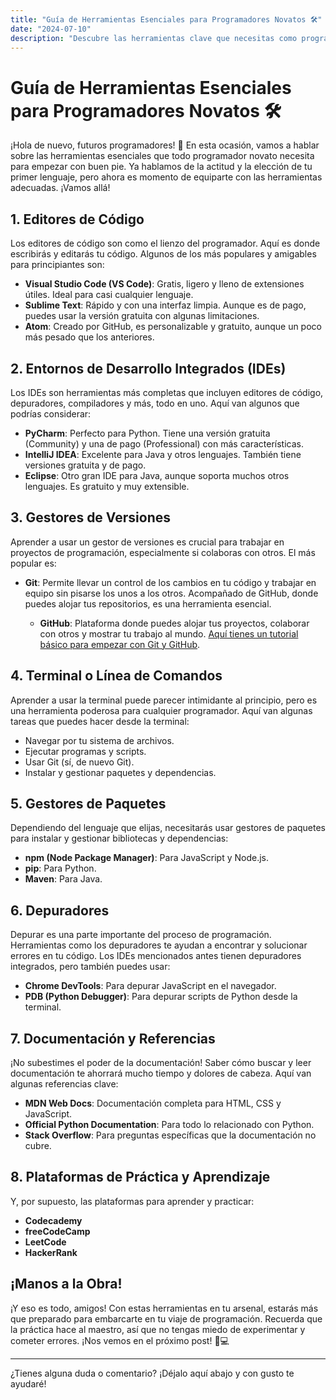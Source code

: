 ```yaml
---
title: "Guía de Herramientas Esenciales para Programadores Novatos 🛠️"
date: "2024-07-10"
description: "Descubre las herramientas clave que necesitas como programador principiante: editores de código, IDEs, Git y más."
---
```


# Guía de Herramientas Esenciales para Programadores Novatos 🛠️

¡Hola de nuevo, futuros programadores! 👋 En esta ocasión, vamos a hablar sobre las herramientas esenciales que todo programador novato necesita para empezar con buen pie. Ya hablamos de la actitud y la elección de tu primer lenguaje, pero ahora es momento de equiparte con las herramientas adecuadas. ¡Vamos allá!

## 1. Editores de Código

Los editores de código son como el lienzo del programador. Aquí es donde escribirás y editarás tu código. Algunos de los más populares y amigables para principiantes son:

- **Visual Studio Code (VS Code)**: Gratis, ligero y lleno de extensiones útiles. Ideal para casi cualquier lenguaje.
- **Sublime Text**: Rápido y con una interfaz limpia. Aunque es de pago, puedes usar la versión gratuita con algunas limitaciones.
- **Atom**: Creado por GitHub, es personalizable y gratuito, aunque un poco más pesado que los anteriores.

## 2. Entornos de Desarrollo Integrados (IDEs)

Los IDEs son herramientas más completas que incluyen editores de código, depuradores, compiladores y más, todo en uno. Aquí van algunos que podrías considerar:

- **PyCharm**: Perfecto para Python. Tiene una versión gratuita (Community) y una de pago (Professional) con más características.
- **IntelliJ IDEA**: Excelente para Java y otros lenguajes. También tiene versiones gratuita y de pago.
- **Eclipse**: Otro gran IDE para Java, aunque soporta muchos otros lenguajes. Es gratuito y muy extensible.

## 3. Gestores de Versiones

Aprender a usar un gestor de versiones es crucial para trabajar en proyectos de programación, especialmente si colaboras con otros. El más popular es:

- **Git**: Permite llevar un control de los cambios en tu código y trabajar en equipo sin pisarse los unos a los otros. Acompañado de GitHub, donde puedes alojar tus repositorios, es una herramienta esencial.

  - **GitHub**: Plataforma donde puedes alojar tus proyectos, colaborar con otros y mostrar tu trabajo al mundo. [Aquí tienes un tutorial básico para empezar con Git y GitHub](https://guides.github.com/activities/hello-world/).

## 4. Terminal o Línea de Comandos

Aprender a usar la terminal puede parecer intimidante al principio, pero es una herramienta poderosa para cualquier programador. Aquí van algunas tareas que puedes hacer desde la terminal:

- Navegar por tu sistema de archivos.
- Ejecutar programas y scripts.
- Usar Git (sí, de nuevo Git).
- Instalar y gestionar paquetes y dependencias.

## 5. Gestores de Paquetes

Dependiendo del lenguaje que elijas, necesitarás usar gestores de paquetes para instalar y gestionar bibliotecas y dependencias:

- **npm (Node Package Manager)**: Para JavaScript y Node.js.
- **pip**: Para Python.
- **Maven**: Para Java.

## 6. Depuradores

Depurar es una parte importante del proceso de programación. Herramientas como los depuradores te ayudan a encontrar y solucionar errores en tu código. Los IDEs mencionados antes tienen depuradores integrados, pero también puedes usar:

- **Chrome DevTools**: Para depurar JavaScript en el navegador.
- **PDB (Python Debugger)**: Para depurar scripts de Python desde la terminal.

## 7. Documentación y Referencias

¡No subestimes el poder de la documentación! Saber cómo buscar y leer documentación te ahorrará mucho tiempo y dolores de cabeza. Aquí van algunas referencias clave:

- **MDN Web Docs**: Documentación completa para HTML, CSS y JavaScript.
- **Official Python Documentation**: Para todo lo relacionado con Python.
- **Stack Overflow**: Para preguntas específicas que la documentación no cubre.

## 8. Plataformas de Práctica y Aprendizaje

Y, por supuesto, las plataformas para aprender y practicar:

- **Codecademy**
- **freeCodeCamp**
- **LeetCode**
- **HackerRank**

## ¡Manos a la Obra!

¡Y eso es todo, amigos! Con estas herramientas en tu arsenal, estarás más que preparado para embarcarte en tu viaje de programación. Recuerda que la práctica hace al maestro, así que no tengas miedo de experimentar y cometer errores. ¡Nos vemos en el próximo post! 🚀💻

---

¿Tienes alguna duda o comentario? ¡Déjalo aquí abajo y con gusto te ayudaré!

